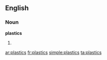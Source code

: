 ==English==

===Noun===
'''plastics'''

# {{plural of|[[plastic]]}}

[[ar:plastics]]
[[fr:plastics]]
[[simple:plastics]]
[[ta:plastics]]
